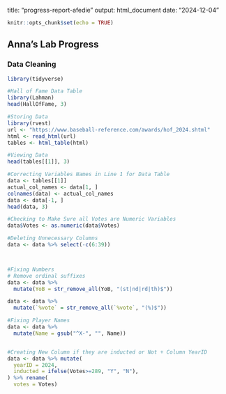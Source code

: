 title: "progress-report-afedie"
output: html_document
date: "2024-12-04"


```r
knitr::opts_chunk$set(echo = TRUE)
```

## Anna's Lab Progress
### Data Cleaning

```r
library(tidyverse)

#Hall of Fame Data Table
library(Lahman)
head(HallOfFame, 3)

#Storing Data
library(rvest)
url <- "https://www.baseball-reference.com/awards/hof_2024.shtml"
html <- read_html(url)
tables <- html_table(html)

#Viewing Data
head(tables[[1]], 3)

#Correcting Variables Names in Line 1 for Data Table
data <- tables[[1]]
actual_col_names <- data[1, ]
colnames(data) <- actual_col_names
data <- data[-1, ]
head(data, 3)

#Checking to Make Sure all Votes are Numeric Variables
data$Votes <- as.numeric(data$Votes)

#Deleting Unnecessary Columns
data <- data %>% select(-c(6:39))



#Fixing Numbers
# Remove ordinal suffixes
data <- data %>%
  mutate(YoB = str_remove_all(YoB, "(st|nd|rd|th)$"))

data <- data %>%
  mutate(`%vote` = str_remove_all(`%vote`, "(%)$"))

#Fixing Player Names
data <- data %>%
  mutate(Name = gsub("^X-", "", Name))


#Creating New Column if they are inducted or Not + Column YearID
data <- data %>% mutate(
  yearID = 2024,
  inducted = ifelse(Votes>=289, "Y", "N"),
) %>% rename(
  votes = Votes)
  
  
```
